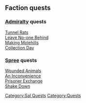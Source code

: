 == Faction quests ==

=== [[Admiralty]] quests ===
[[Tunnel Rats]]<br>
[[Leave No-one Behind]]<br>
[[Making Molehills]]<br>
[[Collection Day]]

=== [[Spree]] quests ===
[[Wounded Animals]]<br>
[[An Inconvenience]]<br>
[[Prisoner Exchange]]<br>
[[Shake Down]]

[[Category:Sal Quests]]
[[Category:Quests]]